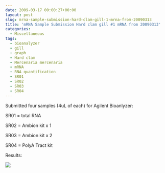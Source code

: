 ```yaml
---
date: 2009-03-17 00:00:27+00:00
layout: post
slug: mrna-sample-submission-hard-clam-gill-1-mrna-from-20090313
title: 'mRNA Sample Submission Hard clam gill #1 mRNA from 20090313'
categories:
  - Miscellaneous
tags:
  - bioanalyzer
  - gill
  - graph
  - Hard clam
  - Mercenaria mercenaria
  - mRNA
  - RNA quantification
  - SR01
  - SR02
  - SR03
  - SR04
---
```


Submitted four samples (4uL of each) for Agilent Bioanlyzer:

SR01 = total RNA

SR02 = Ambion kit x 1

SR03 = Ambion kit x 2

SR04 = PolyA Tract kit

Results:

![](https://eagle.fish.washington.edu/Arabidopsis/Bioanalyzer%20Data/20090320_Hclam_RNAs/20090319_Hclam_gel_LABELED.jpg)
